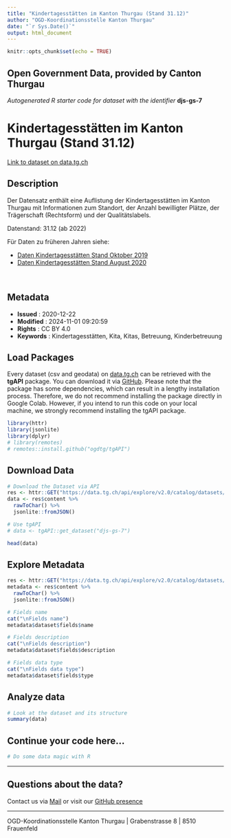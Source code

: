 ```yaml
---
title: "Kindertagesstätten im Kanton Thurgau (Stand 31.12)"
author: "OGD-Koordinationsstelle Kanton Thurgau"
date: "`r Sys.Date()`"
output: html_document
---
```


```r
knitr::opts_chunk$set(echo = TRUE)
```

## Open Government Data, provided by **Canton Thurgau**
*Autogenerated R starter code for dataset with the identifier* **djs-gs-7**


# **Kindertagesstätten im Kanton Thurgau (Stand 31.12)**

[Link to dataset on data.tg.ch](https://data.tg.ch/explore/dataset/djs-gs-7/information/)

## Description

<p><span style='font-family: inherit;'>Der Datensatz enthält eine Auflistung der Kindertagesstätten im Kanton Thurgau mit Informationen zum Standort, der Anzahl bewilligter Plätze, der Trägerschaft (Rechtsform) und der Qualitätslabels.</span></p><p><span style='font-family: inherit;'>Datenstand: 31.12 (ab 2022)</span></p><p>Für Daten zu früheren Jahren siehe:<br></p><ul><li> <a href='https://data.tg.ch/explore/dataset/djs-gs-1/' target='_blank'>Daten Kindertagesstätten Stand Oktober 2019</a></li><li><a href='https://data.tg.ch/explore/dataset/djs-gs-2/' target='_blank'>Daten Kindertagesstätten Stand August 2020</a></li></ul><p><br></p>

## Metadata

- **Issued**                   : 2020-12-22
- **Modified**                 : 2024-11-01 09:20:59
- **Rights**                   : CC BY 4.0
- **Keywords**                 : Kindertagesstätten, Kita, Kitas, Betreuung, Kinderbetreuung 

## Load Packages

Every dataset (csv and geodata) on [data.tg.ch](https://data.tg.ch/pages/start/) can be retrieved with the **tgAPI** package. You can download it via [GitHub](https://github.com/ogdtg/tgAPI). Please note that the package has some dependencies, which can result in a lengthy installation process. Therefore, we do not recommend installing the package directly in Google Colab. However, if you intend to run this code on your local machine, we strongly recommend installing the tgAPI package.

```r
library(httr)
library(jsonlite)
library(dplyr)
# library(remotes)
# remotes::install.github("ogdtg/tgAPI")

```


## Download Data


```r
# Download the Dataset via API
res <- httr::GET("https://data.tg.ch/api/explore/v2.0/catalog/datasets/djs-gs-7/exports/json")
data <- res$content %>%
  rawToChar() %>%
  jsonlite::fromJSON()

# Use tgAPI
# data <- tgAPI::get_dataset("djs-gs-7")

head(data)

```


## Explore Metadata

```r

res <- httr::GET("https://data.tg.ch/api/explore/v2.0/catalog/datasets/djs-gs-7")
metadata <- res$content %>%
  rawToChar() %>%
  jsonlite::fromJSON()

# Fields name
cat("\nFields name")
metadata$dataset$fields$name

# Fields description
cat("\nFields description")
metadata$dataset$fields$description

# Fields data type
cat("\nFields data type")
metadata$dataset$fields$type

```


## Analyze data

```r

# Look at the dataset and its structure
summary(data)

```


## Continue your code here...


```r
# Do some data magic with R
```

------------------------------------------------------------------------

## Questions about the data?

Contact us via [Mail](mailto:ogd@tg.ch) or visit our [GitHub presence](https://github.com/ogdtg)


------------------------------------------------------------------------

OGD-Koordinationsstelle Kanton Thurgau | Grabenstrasse 8 | 8510 Frauenfeld
